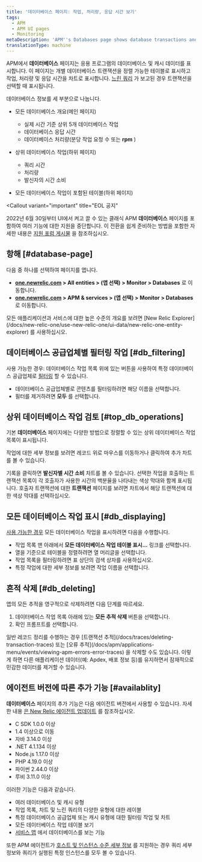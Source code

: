 ```yaml
---
title: '데이터베이스 페이지: 작업, 처리량, 응답 시간 보기'
tags:
  - APM
  - APM UI pages
  - Monitoring
metaDescription: 'APM''s Databases page shows database transactions and slow database queries as tables. It also shows operations, throughput, and query time as charts.'
translationType: machine
---
```


APM에서 **데이터베이스** 페이지는 응용 프로그램의 데이터베이스 및 캐시 데이터를 표시합니다. 이 페이지는 개별 데이터베이스 트랜잭션을 정렬 가능한 테이블로 표시하고 작업, 처리량 및 응답 시간을 차트로 표시합니다. [느린 쿼리](/docs/apm/applications-menu/monitoring/viewing-slow-query-details) 가 보고된 경우 트랜잭션을 선택할 때 표시됩니다.

데이터베이스 정보를 세 부분으로 나눕니다.

* 모든 데이터베이스 개요(메인 페이지)

  * 실제 시간 기준 상위 5개 데이터베이스 작업
  * 데이터베이스 응답 시간
  * 데이터베이스 처리량(분당 작업 요청 수 또는 **rpm** )

* 상위 데이터베이스 작업(하위 페이지)

  * 쿼리 시간
  * 처리량
  * 발신자의 시간 소비

* 모든 데이터베이스 작업이 포함된 테이블(하위 페이지)

<Callout
  variant="important"
  title="EOL 공지"
>
  2022년 6월 30일부터 UI에서 켜고 끌 수 있는 클래식 APM **데이터베이스** 페이지를 포함하여 여러 기능에 대한 지원을 중단합니다. 이 전환을 쉽게 준비하는 방법을 포함한 자세한 내용은 [지원 포럼 게시물](https://discuss.newrelic.com/t/q1-bulk-eol-announcement-fy23/181744) 을 참조하십시오.
</Callout>

## 항해 [#database-page]

다음 중 하나를 선택하여 페이지를 엽니다.

* **[one.newrelic.com](https://one.newrelic.com/all-capabilities) > All entities > (앱 선택) > Monitor > Databases** 로 이동합니다.
* **[one.newrelic.com](https://one.newrelic.com/all-capabilities) > APM & services > (앱 선택) > Monitor > Databases** 로 이동합니다.

<Callout variant="tip">
  모든 애플리케이션과 서비스에 대한 높은 수준의 개요를 보려면 [New Relic Explorer](/docs/new-relic-one/use-new-relic-one/ui-data/new-relic-one-entity-explorer) 를 사용하십시오.
</Callout>

## 데이터베이스 공급업체별 필터링 작업 [#db_filtering]

사용 가능한 경우: 데이터베이스 작업 목록 위에 있는 버튼을 사용하여 특정 데이터베이스 공급업체로 [필터링](#availablity) 할 수 있습니다.

* 데이터베이스 공급업체별로 콘텐츠를 필터링하려면 해당 이름을 선택합니다.
* 필터를 제거하려면 **모두** 를 선택합니다.

## 상위 데이터베이스 작업 검토 [#top_db_operations]

기본 **데이터베이스** 페이지에는 다양한 방법으로 정렬할 수 있는 상위 데이터베이스 작업 목록이 표시됩니다.

작업에 대한 세부 정보를 보려면 레코드 위로 마우스를 이동하거나 클릭하여 추가 차트를 볼 수 있습니다.

기록을 클릭하면 **발신자별 시간 소비** 차트를 볼 수 있습니다. 선택한 작업을 호출하는 트랜잭션 목록이 각 호출자가 사용한 시간의 백분율을 나타내는 색상 막대와 함께 표시됩니다. 호출자 트랜잭션에 대한 **트랜잭션** 페이지를 보려면 차트에서 해당 트랜잭션에 대한 색상 막대를 선택하십시오.

## 모든 데이터베이스 작업 표시 [#db_displaying]

[사용 가능한 경우](#availability) 모든 데이터베이스 작업을 표시하려면 다음을 수행합니다.

* 작업 목록 맨 아래에서 **모든 데이터베이스 작업 테이블 표시...** 링크를 선택합니다.
* 열을 기준으로 테이블을 정렬하려면 열 머리글을 선택합니다.
* 작업 목록을 필터링하려면 표 상단의 검색 상자를 사용하십시오.
* 특정 작업에 대한 세부 정보를 보려면 작업 이름을 선택합니다.

## 흔적 삭제 [#db_deleting]

앱의 모든 추적을 영구적으로 삭제하려면 다음 단계를 따르세요.

1. 데이터베이스 작업 목록 아래에 있는 **모든 추적 삭제** 버튼을 선택합니다.
2. 확인 프롬프트를 선택합니다.

<Callout variant="tip">
  일반 레코드 정리를 수행하는 경우 [트랜잭션 추적](/docs/traces/deleting-transaction-traces) 또는 [오류 추적](/docs/apm/applications-menu/events/viewing-apm-errors-error-traces) 을 삭제할 수도 있습니다. 이렇게 하면 다른 애플리케이션 데이터(예: Apdex, 배포 정보 등)를 유지하면서 잠재적으로 민감한 데이터를 제거할 수 있습니다.
</Callout>

## 에이전트 버전에 따른 추가 기능 [#availablity]

**데이터베이스** 페이지의 추가 기능은 다음 에이전트 버전에서 사용할 수 있습니다. 자세한 내용 [은 New Relic 에이전트 업데이트](/docs/agents/manage-apm-agents/installation/update-new-relic-agent) 를 참조하십시오.

* C SDK 1.0.0 이상
* 1.4 이상으로 이동
* 자바 3.14.0 이상
* .NET 4.1.134 이상
* Node.js 1.17.0 이상
* PHP 4.19.0 이상
* 파이썬 2.44.0 이상
* 루비 3.11.0 이상

이러한 기능은 다음과 같습니다.

* 여러 데이터베이스 및 캐시 유형
* 작업 목록, 차트 및 느린 쿼리의 다양한 유형에 대한 레이블
* 특정 데이터베이스 공급업체 또는 캐시 유형에 대한 필터링 작업 및 차트
* 모든 데이터베이스 작업 테이블 보기
* [서비스 맵](/docs/apm/applications-menu/monitoring/service-maps) 에서 데이터베이스를 보는 기능

또한 APM 에이전트가 [호스트 및 인스턴스 수준 세부 정보](/docs/apm/applications-menu/features/analyze-database-instance-level-performance-issues) 를 지원하는 경우 쿼리 세부 정보와 쿼리가 실행된 특정 인스턴스를 모두 볼 수 있습니다.